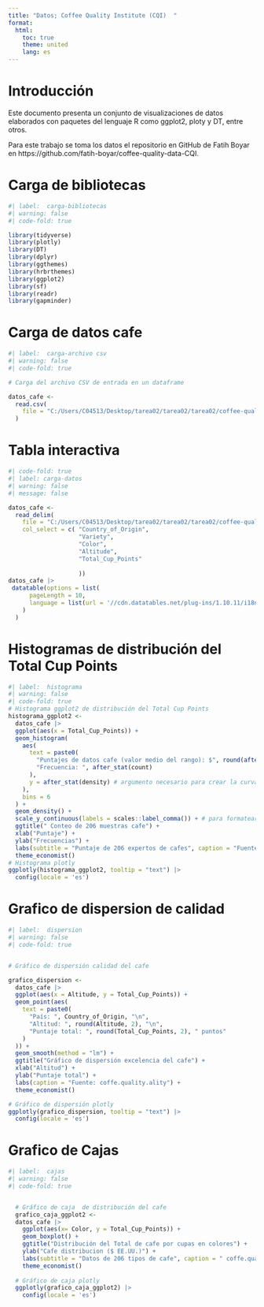 ---
title: "Datos; Coffee Quality Institute (CQI)  "
format: 
  html: 
    toc: true
    theme: united
    lang: es
---

# Introducción

Este documento presenta un conjunto de visualizaciones de datos elaborados con paquetes del lenguaje R como ggplot2, ploty y DT, entre otros.

Para este trabajo se toma los datos el repositorio en GitHub de Fatih Boyar en https://github.com/fatih-boyar/coffee-quality-data-CQI.

# Carga de bibliotecas

```{r}
#| label:  carga-bibliotecas
#| warning: false
#| code-fold: true

library(tidyverse)
library(plotly)
library(DT)
library(dplyr)
library(ggthemes)
library(hrbrthemes)
library(ggplot2)
library(sf)
library(readr)
library(gapminder)
```

# Carga de datos cafe

```{r}
#| label:  carga-archivo csv
#| warning: false
#| code-fold: true

# Carga del archivo CSV de entrada en un dataframe

datos_cafe <-
  read.csv(
    file = "C:/Users/C04513/Desktop/tarea02/tarea02/tarea02/coffee-quality.csv"
  )

```

# Tabla interactiva

```{r}
#| code-fold: true
#| label: carga-datos
#| warning: false
#| message: false

datos_cafe <-
  read_delim(
    file = "C:/Users/C04513/Desktop/tarea02/tarea02/tarea02/coffee-quality.csv",
    col_select = c( "Country_of_Origin",
                    "Variety",
                    "Color",
                    "Altitude",
                    "Total_Cup_Points"
                    
                    ))
datos_cafe |>
 datatable(options = list(
      pageLength = 10,
      language = list(url = '//cdn.datatables.net/plug-ins/1.10.11/i18n/Spanish.json')
    )
  )
```

# Histogramas de distribución del Total Cup Points

```{r}
#| label:  histograma
#| warning: false
#| code-fold: true
# Histograma ggplot2 de distribución del Total Cup Points
histograma_ggplot2 <-
  datos_cafe |>
  ggplot(aes(x = Total_Cup_Points)) +
  geom_histogram(
    aes(
      text = paste0(
        "Puntajes de datos cafe (valor medio del rango): $", round(after_stat(x), 2), "\n",
        "Frecuencia: ", after_stat(count)
      ),
      y = after_stat(density) # argumento necesario para crear la curva KDE
    ),
    bins = 6
  ) +
  geom_density() +
  scale_y_continuous(labels = scales::label_comma()) + # para formatear el eje y en notación decimal
  ggtitle(" Conteo de 206 muestras cafe") +
  xlab("Puntaje") +
  ylab("Frecuencias") +
  labs(subtitle = "Puntaje de 206 expertos de cafes", caption = "Fuente: coffe.quality.ality") +
  theme_economist()
# Histograma plotly
ggplotly(histograma_ggplot2, tooltip = "text") |>
  config(locale = 'es')

```

# Grafico de dispersion de calidad

```{r}
#| label:  dispersion 
#| warning: false
#| code-fold: true


# Gráfico de dispersión calidad del cafe

grafico_dispersion <-
  datos_cafe |>
  ggplot(aes(x = Altitude, y = Total_Cup_Points)) +
  geom_point(aes(
    text = paste0(
      "País: ", Country_of_Origin, "\n",
      "Altitud: ", round(Altitude, 2), "\n",
      "Puntaje total: ", round(Total_Cup_Points, 2), " puntos"
    )
  )) +
  geom_smooth(method = "lm") +
  ggtitle("Gráfico de dispersión excelencia del cafe") +
  xlab("Altitud") +
  ylab("Puntaje total") +
  labs(caption = "Fuente: coffe.quality.ality") +
  theme_economist()  

# Gráfico de dispersión plotly
ggplotly(grafico_dispersion, tooltip = "text") |>
  config(locale = 'es')
```

# Grafico de Cajas

```{r}
#| label:  cajas
#| warning: false
#| code-fold: true


  # Gráfico de caja  de distribución del cafe
  grafico_caja_ggplot2 <-
  datos_cafe |>
    ggplot(aes(x= Color, y = Total_Cup_Points)) +
    geom_boxplot() +
    ggtitle("Distribución del Total de cafe por cupas en colores") +
    ylab("Cafe distribucion ($ EE.UU.)") +
    labs(subtitle = "Datos de 206 tipos de cafe", caption = " coffe.quality.ality") +
    theme_economist()
  
  # Gráfico de caja plotly
  ggplotly(grafico_caja_ggplot2) |> 
    config(locale = 'es')


```
